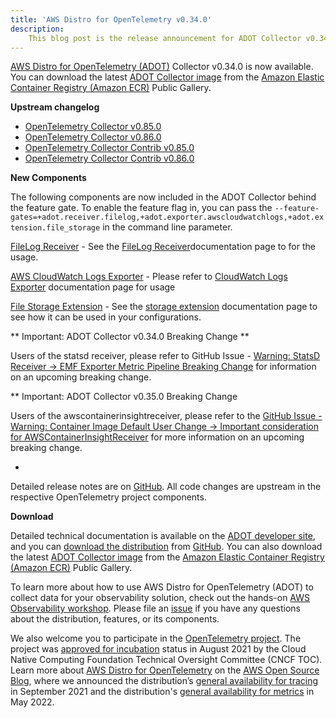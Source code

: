 ```yaml
---
title: 'AWS Distro for OpenTelemetry v0.34.0'
description:
    This blog post is the release announcement for ADOT Collector v0.34.0
---
```



<SectionSeparator />

[AWS Distro for OpenTelemetry (ADOT)](https://aws-otel.github.io/) Collector v0.34.0 is now available.
You can download the latest [ADOT Collector image](https://gallery.ecr.aws/aws-observability/aws-otel-collector) from the
[Amazon Elastic Container Registry (Amazon ECR)](https://aws.amazon.com/ecr/) Public Gallery.

<SectionSeparator />

**Upstream changelog**

* [OpenTelemetry Collector v0.85.0](https://github.com/open-telemetry/opentelemetry-collector/releases/tag/v0.85.0)
* [OpenTelemetry Collector v0.86.0](https://github.com/open-telemetry/opentelemetry-collector/releases/tag/v0.86.0)
* [OpenTelemetry Collector Contrib v0.85.0](https://github.com/open-telemetry/opentelemetry-collector-contrib/releases/tag/v0.85.0)
* [OpenTelemetry Collector Contrib v0.86.0](https://github.com/open-telemetry/opentelemetry-collector-contrib/releases/tag/v0.86.0)

**New Components**

The following components are now included in the ADOT Collector behind the feature gate.
To enable the feature flag in, you can pass the `--feature-gates=+adot.receiver.filelog,+adot.exporter.awscloudwatchlogs,+adot.extension.file_storage` in the command line parameter.

[FileLog Receiver](https://github.com/open-telemetry/opentelemetry-collector-contrib/tree/main/receiver/filelogreceiver) -
See the [FileLog Receiver](https://github.com/open-telemetry/opentelemetry-collector-contrib/tree/main/receiver/filelogreceiver#filelog-receiver)documentation page to for the usage.

[AWS CloudWatch Logs Exporter](https://github.com/open-telemetry/opentelemetry-collector-contrib/tree/main/exporter/awscloudwatchlogsexporter) -
Please refer to [CloudWatch Logs Exporter](https://github.com/open-telemetry/opentelemetry-collector-contrib/tree/main/exporter/awscloudwatchlogsexporter#aws-cloudwatch-logs-exporter) documentation page for usage

[File Storage Extension](https://github.com/open-telemetry/opentelemetry-collector-contrib/tree/main/extension/storage/filestorage) -
See the [storage extension](https://github.com/open-telemetry/opentelemetry-collector-contrib/tree/main/extension/storage/filestorage#file-storage) documentation page to see how it can be used in your
configurations.

** Important: ADOT Collector v0.34.0 Breaking Change **

Users of the statsd receiver, please refer to GitHub Issue - [Warning: StatsD Receiver → EMF Exporter 
Metric Pipeline Breaking Change](https://github.com/aws-observability/aws-otel-collector/issues/2249) for information on an upcoming breaking change.

** Important: ADOT Collector v0.35.0 Breaking Change

Users of the awscontainerinsightreceiver, please refer to the [GitHub Issue - Warning: Container Image Default User Change → Important
consideration for AWSContainerInsightReceiver](https://github.com/aws-observability/aws-otel-collector/issues/2317) for more information on an upcoming breaking change.

- 

Detailed release notes are on [GitHub](https://github.com/aws-observability/aws-otel-collector/releases).
All code changes are upstream in the respective OpenTelemetry project components.

**Download**

Detailed technical documentation is available on the [ADOT developer site](https://aws-otel.github.io/),
and you can [download the distribution](https://aws-otel.github.io/download) from
[GitHub](https://github.com/aws-observability/aws-otel-collector/releases/tag/v0.34.0).
You can also download the latest [ADOT Collector image](https://gallery.ecr.aws/aws-observability/aws-otel-collector)
from the [Amazon Elastic Container Registry (Amazon ECR)](https://aws.amazon.com/ecr/) Public Gallery.

To learn more about how to use AWS Distro for OpenTelemetry (ADOT) to collect data for your observability solution,
check out the hands-on [AWS Observability workshop](https://observability.workshop.aws/en/adot.html).
Please file an [issue](https://github.com/aws-observability/aws-otel-community/issues) if you have any
questions about the distribution, features, or its components.

We also welcome you to participate in the [OpenTelemetry project](https://github.com/open-telemetry).
The project was [approved for incubation](https://www.cncf.io/blog/2021/08/26/opentelemetry-becomes-a-cncf-incubating-project/) status
in August 2021 by the Cloud Native Computing Foundation Technical Oversight Committee (CNCF TOC). Learn more about
[AWS Distro for OpenTelemetry](https://aws.amazon.com/blogs/opensource/category/management-tools/aws-distro-for-opentelemetry/) on the
[AWS Open Source Blog](https://aws.amazon.com/blogs/opensource/category/management-tools/aws-distro-for-opentelemetry/), where we announced
the distribution’s [general availability for tracing](https://aws.amazon.com/blogs/opensource/aws-distro-for-opentelemetry-is-now-ga-for-tracing/) in September 2021
and the distribution's [general availability for metrics](https://aws.amazon.com/blogs/opensource/aws-distro-for-opentelemetry-is-now-generally-available-for-metrics/) in May 2022.
